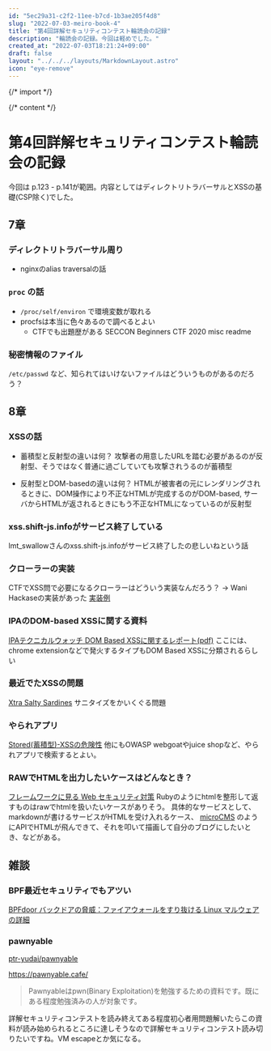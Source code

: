 ```yaml
---
id: "5ec29a31-c2f2-11ee-b7cd-1b3ae205f4d8"
slug: "2022-07-03-meiro-book-4"
title: "第4回詳解セキュリティコンテスト輪読会の記録"
description: "輪読会の記録。今回は軽めでした。"
created_at: "2022-07-03T18:21:24+09:00"
draft: false
layout: "../../../layouts/MarkdownLayout.astro"
icon: "eye-remove"
---
```


{/* import */}


{/* content */}

# 第4回詳解セキュリティコンテスト輪読会の記録

今回は p.123 - p.141が範囲。内容としてはディレクトリトラバーサルとXSSの基礎(CSP除く)でした。

## 7章

### ディレクトリトラバーサル周り

- nginxのalias traversalの話

### `proc` の話

- `/proc/self/environ` で環境変数が取れる
- procfsは本当に色々あるので調べるとよい
  - CTFでも出題歴がある SECCON Beginners CTF 2020 misc readme

### 秘密情報のファイル

`/etc/passwd` など、知られてはいけないファイルはどういうものがあるのだろう？

## 8章

### XSSの話

- 蓄積型と反射型の違いは何？
攻撃者の用意したURLを踏む必要があるのが反射型、そうではなく普通に過ごしていても攻撃されうるのが蓄積型

- 反射型とDOM-basedの違いは何？
HTMLが被害者の元にレンダリングされるときに、DOM操作により不正なHTMLが完成するのがDOM-based, サーバからHTMLが返されるときにもう不正なHTMLになっているのが反射型

### xss.shift-js.infoがサービス終了している

lmt_swallowさんのxss.shift-js.infoがサービス終了したの悲しいねという話

### クローラーの実装

CTFでXSS問で必要になるクローラーはどういう実装なんだろう？ → Wani Hackaseの実装があった [実装例](https://github.com/wani-hackase/wanictf21spring-writeup/blob/b6888c5d23e28935e4729d46e47502bef89a5481/web/wani_request_2/src/api/app.js)

### IPAのDOM-based XSSに関する資料

[IPAテクニカルウォッチ DOM Based XSSに関するレポート(pdf)](https://www.ipa.go.jp/files/000024729.pdf)
ここには、chrome extensionなどで発火するタイプもDOM Based XSSに分類されるらしい

### 最近でたXSSの問題

[Xtra Salty Sardines](https://ctftime.org/task/20957) サニタイズをかいくぐる問題

### やられアプリ

[Stored(蓄積型)-XSSの危険性](https://techblog.securesky-tech.com/entry/2020/04/15/)
他にもOWASP webgoatやjuice shopなど、やられアプリで検索するとよい。

### RAWでHTMLを出力したいケースはどんなとき？

[フレームワークに見る Web セキュリティ対策](https://qiita.com/Jxck_/items/ec8e928f69d099b25764)
Rubyのようにhtmlを整形して返すものはrawでhtmlを扱いたいケースがありそう。
具体的なサービスとして、markdownが書けるサービスがHTMLを受け入れるケース、 [microCMS](https://blog.microcms.io/input-richeditor-and-html/) のようにAPIでHTMLが飛んできて、それを叩いて描画して自分のブログにしたいとき、などがある。

## 雑談

### BPF最近セキュリティでもアツい

[BPFdoor バックドアの脅威：ファイアウォールをすり抜ける Linux マルウェアの詳細](https://iototsecnews.jp/2022/05/12/bpfdoor-stealthy-linux-malware-bypasses-firewalls-for-remote-access/)

### pawnyable

[ptr-yudai/pawnyable](https://github.com/ptr-yudai/pawnyable)

https://pawnyable.cafe/

> Pawnyableはpwn(Binary Exploitation)を勉強するための資料です。既にある程度勉強済みの人が対象です。

詳解セキュリティコンテストを読み終えてある程度初心者用問題解いたらこの資料が読み始められるところに達しそうなので詳解セキュリティコンテスト読み切りたいですね。VM escapeとか気になる。

